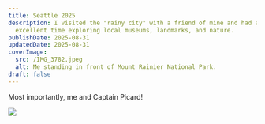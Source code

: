 ```yaml
---
title: Seattle 2025
description: I visited the "rainy city" with a friend of mine and had an
  excellent time exploring local museums, landmarks, and nature.
publishDate: 2025-08-31
updatedDate: 2025-08-31
coverImage:
  src: /IMG_3782.jpeg
  alt: Me standing in front of Mount Rainier National Park.
draft: false
---
```

Most importantly, me and Captain Picard!

![](blob:https://app.pagescms.org/a66f91a7-7cee-4ad4-a670-b72db5491c32)